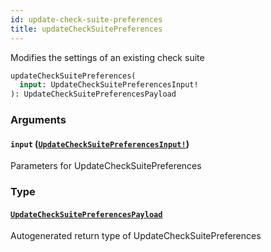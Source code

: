 ```yaml
---
id: update-check-suite-preferences
title: updateCheckSuitePreferences
---
```


Modifies the settings of an existing check suite

```graphql
updateCheckSuitePreferences(
  input: UpdateCheckSuitePreferencesInput!
): UpdateCheckSuitePreferencesPayload

```

### Arguments

#### `input` ([`UpdateCheckSuitePreferencesInput!`](/docs/api/inputs/update-check-suite-preferences-input))

Parameters for UpdateCheckSuitePreferences

### Type

#### [`UpdateCheckSuitePreferencesPayload`](/docs/api/objects/update-check-suite-preferences-payload)

Autogenerated return type of UpdateCheckSuitePreferences
